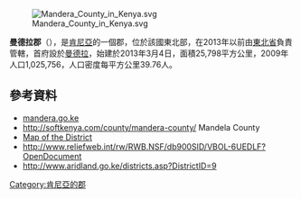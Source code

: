[[File:Mandera_County_in_Kenya.svg|right]]

'''曼德拉郡'''（{{lang-sw|Kaunti ya Mandera}}），是[[肯尼亞|肯尼亞]]的一個郡，位於該國東北部，在2013年以前由[[东北省_(肯尼亚)|東北省]]負責管轄，首府設於[[曼德拉_(肯雅)|曼德拉]]，始建於2013年3月4日，面積25,798平方公里，2009年人口1,025,756，人口密度每平方公里39.76人。

==參考資料==
*[http://www.mandera.go.ke/ mandera.go.ke] {{Wayback|url=http://www.mandera.go.ke/ |date=20210122145035 }}
* http://softkenya.com/county/mandera-county/ {{Wayback|url=http://softkenya.com/county/mandera-county/ |date=20110404163351 }} Mandela County
*[http://www.reliefweb.int/rw/fullMaps_Af.nsf/luFullMap/DDEF1FFC734F209B852571ED007BE2F8/$File/ir_PRG_ken310506.pdf?OpenElement Map of the District] {{Wayback|url=http://www.reliefweb.int/rw/fullMaps_Af.nsf/luFullMap/DDEF1FFC734F209B852571ED007BE2F8/$File/ir_PRG_ken310506.pdf?OpenElement |date=20080112223739 }}
*http://www.reliefweb.int/rw/RWB.NSF/db900SID/VBOL-6UEDLF?OpenDocument {{Wayback|url=http://www.reliefweb.int/rw/RWB.NSF/db900SID/VBOL-6UEDLF?OpenDocument |date=20070927191001 }}
*http://www.aridland.go.ke/districts.asp?DistrictID=9{{dead link|date=2018年1月 |bot=InternetArchiveBot |fix-attempted=yes }}

{{coord|3.41667|N|40.6667|E|source:kolossus-dewiki|display=title}}

{{Kenya-geo-stub}}
[[Category:肯尼亞的郡|Category:肯尼亞的郡]]